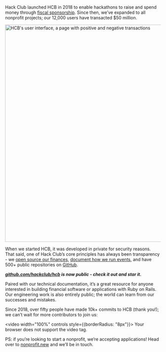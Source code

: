 Hack Club launched HCB in 2018 to enable hackathons to raise and spend money through [fiscal sponsorship](https://hackclub.com/fiscal-sponsorship/). Since then, we’ve expanded to all nonprofit projects; our 12,000 users have transacted $50 million.

<p style={{textAlign: "center"}}>
  <img alt="HCB's user interface, a page with positive and negative transactions" src="https://hc-cdn.hel1.your-objectstorage.com/s/v3/46debb1d90e87bc170842e8a885bde1409eeeb54_mockuuups-transparent-macbook-pro-mockup.png" width="700px" />
</p>

When we started HCB, it was developed in private for security reasons. That said, one of Hack Club’s core principles has always been transparency - we [open source our finances](https://github.com/hackclub/ledger), [document how we run events](https://github.com/hackclub/assemble), and have 500+ public repositories on [GitHub](https://github.com/hackclub).

***[github.com/hackclub/hcb](https://github.com/hackclub/hcb) is now public - check it out and star it.***

Paired with our technical documentation, it’s a great resource for anyone interested in building financial software or applications with Ruby on Rails. Our engineering work is also entirely public; the world can learn from our successes and mistakes.

Since 2018, over fifty people have made 10k+ commits to HCB (thank you!); we can’t wait for more contributors to join us:

<video width="100%" controls style={{borderRadius: "8px"}}>
  <source src="https://hc-cdn.hel1.your-objectstorage.com/s/v3/8f1ab16accf55b3dd846d532ea79ce1f0de74e01_gsource.mp4" type="video/mp4" />
  Your browser does not support the video tag.
</video>

PS: if you’re looking to start a nonprofit, we’re accepting applications! Head over to [nonprofit.new](https://nonprofit.new/) and we’ll be in touch.
